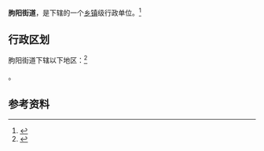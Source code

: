 {{中国乡级行政区|32/07/06/003/000}}

'''朐阳街道'''，是{{PRC admin/fullname|32/07/06/003/000|3}}下辖的一个[[乡镇|乡镇]]级行政单位。<ref>{{PRC admin/ref sgc|{{PRC admin/parent|32/07/06/003/000}}}}</ref>

== 行政区划 ==

朐阳街道下辖以下地区：<ref>{{PRC admin/ref sgc|32/07/06/003/000}}</ref>

{{PRC admin/children|32/07/06/003/000}}。

== 参考资料 ==

{{reflist}}

{{行政区划小作品}}
{{PRC admin/navcat|32/07/06/003/000}}
